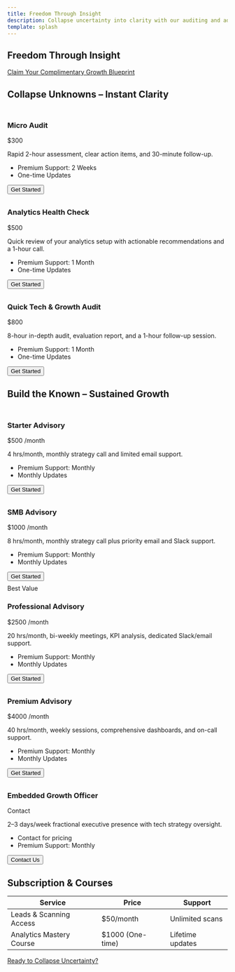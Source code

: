 ```yaml
---
title: Freedom Through Insight
description: Collapse uncertainty into clarity with our auditing and advisory services.
template: splash
---
```


<section class="container text-center mt-5">
  <h1 class="display-4">Freedom Through Insight</h1>
  <div class="my-4">
    <a class="btn btn-primary btn-lg" href="#pricing">Claim Your Complimentary Growth Blueprint</a>
  </div>
</section>


<section id="pricing" class="container py-5 bg-white">
  <h2 class="h2 mb-4">Collapse Unknowns – Instant Clarity</h2>
  <div class="row g-4 justify-content-center">
    <div class="col-lg-4 col-md-6">
      <div class="card h-100 shadow-lg border-0 pricing-card position-relative overflow-hidden">
        <div class="position-absolute top-0 start-0 w-100 bg-primary opacity-10" style="height: 8px;"></div>
        <div class="card-body p-5">
          <h3 class="display-6 fw-bold mb-4">Micro Audit</h3>
          <div class="mb-4">
            <span class="display-4 fw-bold">$300</span>
          </div>
          <p>Rapid 2-hour assessment, clear action items, and 30-minute follow-up.</p>
          <ul class="list-unstyled mb-4">
            <li class="mb-3 d-flex align-items-center">
              <i class="bi bi-check-circle-fill text-primary me-2"></i>
              Premium Support: 2 Weeks
            </li>
            <li class="mb-3 d-flex align-items-center">
              <i class="bi bi-check-circle-fill text-primary me-2"></i>
              One-time Updates
            </li>
          </ul>
          <button class="btn btn-primary w-100 py-3 fw-semibold">Get Started</button>
        </div>
      </div>
    </div>
    <div class="col-lg-4 col-md-6">
      <div class="card h-100 shadow-lg border-0 pricing-card position-relative overflow-hidden">
        <div class="position-absolute top-0 start-0 w-100 bg-primary opacity-10" style="height: 8px;"></div>
        <div class="card-body p-5">
          <h3 class="display-6 fw-bold mb-4">Analytics Health Check</h3>
          <div class="mb-4">
            <span class="display-4 fw-bold">$500</span>
          </div>
          <p>Quick review of your analytics setup with actionable recommendations and a 1-hour call.</p>
          <ul class="list-unstyled mb-4">
            <li class="mb-3 d-flex align-items-center">
              <i class="bi bi-check-circle-fill text-primary me-2"></i>
              Premium Support: 1 Month
            </li>
            <li class="mb-3 d-flex align-items-center">
              <i class="bi bi-check-circle-fill text-primary me-2"></i>
              One-time Updates
            </li>
          </ul>
          <button class="btn btn-primary w-100 py-3 fw-semibold">Get Started</button>
        </div>
      </div>
    </div>
    <div class="col-lg-4 col-md-6">
      <div class="card h-100 shadow-lg border-0 pricing-card position-relative overflow-hidden">
        <div class="position-absolute top-0 start-0 w-100 bg-primary opacity-10" style="height: 8px;"></div>
        <div class="card-body p-5">
          <h3 class="display-6 fw-bold mb-4">Quick Tech &amp; Growth Audit</h3>
          <div class="mb-4">
            <span class="display-4 fw-bold">$800</span>
          </div>
          <p>8-hour in-depth audit, evaluation report, and a 1-hour follow-up session.</p>
          <ul class="list-unstyled mb-4">
            <li class="mb-3 d-flex align-items-center">
              <i class="bi bi-check-circle-fill text-primary me-2"></i>
              Premium Support: 1 Month
            </li>
            <li class="mb-3 d-flex align-items-center">
              <i class="bi bi-check-circle-fill text-primary me-2"></i>
              One-time Updates
            </li>
          </ul>
          <button class="btn btn-primary w-100 py-3 fw-semibold">Get Started</button>
        </div>
      </div>
    </div>
  </div>
</section>

<section class="container py-5 bg-white">
  <h2 class="h2 mb-4">Build the Known – Sustained Growth</h2>
  <div class="row g-4 justify-content-center">
    <div class="col-lg-4 col-md-6">
      <div class="card h-100 shadow-lg border-0 pricing-card position-relative overflow-hidden">
        <div class="position-absolute top-0 start-0 w-100 bg-primary opacity-10" style="height: 8px;"></div>
        <div class="card-body p-5">
          <h3 class="display-6 fw-bold mb-4">Starter Advisory</h3>
          <div class="mb-4">
            <span class="display-4 fw-bold">$500</span>
            <span class="text-muted">/month</span>
          </div>
          <p>4 hrs/month, monthly strategy call and limited email support.</p>
          <ul class="list-unstyled mb-4">
            <li class="mb-3 d-flex align-items-center">
              <i class="bi bi-check-circle-fill text-primary me-2"></i>
              Premium Support: Monthly
            </li>
            <li class="mb-3 d-flex align-items-center">
              <i class="bi bi-check-circle-fill text-primary me-2"></i>
              Monthly Updates
            </li>
          </ul>
          <button class="btn btn-primary w-100 py-3 fw-semibold">Get Started</button>
        </div>
      </div>
    </div>
    <div class="col-lg-4 col-md-6">
      <div class="card h-100 shadow-lg border-0 pricing-card position-relative overflow-hidden">
        <div class="position-absolute top-0 start-0 w-100 bg-primary opacity-10" style="height: 8px;"></div>
        <div class="card-body p-5">
          <h3 class="display-6 fw-bold mb-4">SMB Advisory</h3>
          <div class="mb-4">
            <span class="display-4 fw-bold">$1000</span>
            <span class="text-muted">/month</span>
          </div>
          <p>8 hrs/month, monthly strategy call plus priority email and Slack support.</p>
          <ul class="list-unstyled mb-4">
            <li class="mb-3 d-flex align-items-center">
              <i class="bi bi-check-circle-fill text-primary me-2"></i>
              Premium Support: Monthly
            </li>
            <li class="mb-3 d-flex align-items-center">
              <i class="bi bi-check-circle-fill text-primary me-2"></i>
              Monthly Updates
            </li>
          </ul>
          <button class="btn btn-primary w-100 py-3 fw-semibold">Get Started</button>
        </div>
      </div>
    </div>
    <div class="col-lg-4 col-md-6">
      <div class="card h-100 shadow-lg border-0 pricing-card position-relative overflow-hidden">
        <div class="position-absolute top-0 start-0 w-100 bg-primary opacity-10" style="height: 8px;"></div>
        <div class="card-body p-5">
          <span class="badge bg-success mb-3">Best Value</span>
          <h3 class="display-6 fw-bold mb-4">Professional Advisory</h3>
          <div class="mb-4">
            <span class="display-4 fw-bold">$2500</span>
            <span class="text-muted">/month</span>
          </div>
          <p>20 hrs/month, bi-weekly meetings, KPI analysis, dedicated Slack/email support.</p>
          <ul class="list-unstyled mb-4">
            <li class="mb-3 d-flex align-items-center">
              <i class="bi bi-check-circle-fill text-primary me-2"></i>
              Premium Support: Monthly
            </li>
            <li class="mb-3 d-flex align-items-center">
              <i class="bi bi-check-circle-fill text-primary me-2"></i>
              Monthly Updates
            </li>
          </ul>
          <button class="btn btn-primary w-100 py-3 fw-semibold">Get Started</button>
        </div>
      </div>
    </div>
    <div class="col-lg-4 col-md-6">
      <div class="card h-100 shadow-lg border-0 pricing-card position-relative overflow-hidden">
        <div class="position-absolute top-0 start-0 w-100 bg-primary opacity-10" style="height: 8px;"></div>
        <div class="card-body p-5">
          <h3 class="display-6 fw-bold mb-4">Premium Advisory</h3>
          <div class="mb-4">
            <span class="display-4 fw-bold">$4000</span>
            <span class="text-muted">/month</span>
          </div>
          <p>40 hrs/month, weekly sessions, comprehensive dashboards, and on-call support.</p>
          <ul class="list-unstyled mb-4">
            <li class="mb-3 d-flex align-items-center">
              <i class="bi bi-check-circle-fill text-primary me-2"></i>
              Premium Support: Monthly
            </li>
            <li class="mb-3 d-flex align-items-center">
              <i class="bi bi-check-circle-fill text-primary me-2"></i>
              Monthly Updates
            </li>
          </ul>
          <button class="btn btn-primary w-100 py-3 fw-semibold">Get Started</button>
        </div>
      </div>
    </div>
    <div class="col-lg-4 col-md-6">
      <div class="card h-100 shadow-lg border-0 pricing-card position-relative overflow-hidden">
        <div class="position-absolute top-0 start-0 w-100 bg-primary opacity-10" style="height: 8px;"></div>
        <div class="card-body p-5">
          <h3 class="display-6 fw-bold mb-4">Embedded Growth Officer</h3>
          <div class="mb-4">
            <span class="display-4 fw-bold">Contact</span>
          </div>
          <p>2–3 days/week fractional executive presence with tech strategy oversight.</p>
          <ul class="list-unstyled mb-4">
            <li class="mb-3 d-flex align-items-center">
              <i class="bi bi-check-circle-fill text-primary me-2"></i>
              Contact for pricing
            </li>
            <li class="mb-3 d-flex align-items-center">
              <i class="bi bi-check-circle-fill text-primary me-2"></i>
              Premium Support: Monthly
            </li>
          </ul>
          <button class="btn btn-primary w-100 py-3 fw-semibold">Contact Us</button>
        </div>
      </div>
    </div>
  </div>
</section>

<section class="container py-5 bg-light">
  <h2 class="h2 mb-4">Subscription &amp; Courses</h2>
  <table class="table table-striped">
    <thead>
      <tr>
        <th>Service</th>
        <th>Price</th>
        <th>Support</th>
      </tr>
    </thead>
    <tbody>
      <tr>
        <td>Leads &amp; Scanning Access</td>
        <td>$50/month</td>
        <td>Unlimited scans</td>
      </tr>
      <tr>
        <td>Analytics Mastery Course</td>
        <td>$1000 (One-time)</td>
        <td>Lifetime updates</td>
      </tr>
    </tbody>
  </table>
</section>

<section class="container text-center my-5">
  <a class="btn btn-primary btn-lg" href="/contact/">Ready to Collapse Uncertainty?</a>
</section>


<style>{`
.pricing-card {
  transition: transform 0.3s ease-in-out;
}

.pricing-card:hover {
  transform: translateY(-10px);
}

.opacity-10 {
  opacity: 0.1;
}
`}</style>
